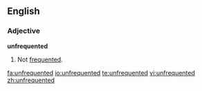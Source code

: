 ==English==

===Adjective===
'''unfrequented'''

# Not [[frequented]].

[[fa:unfrequented]]
[[io:unfrequented]]
[[te:unfrequented]]
[[vi:unfrequented]]
[[zh:unfrequented]]